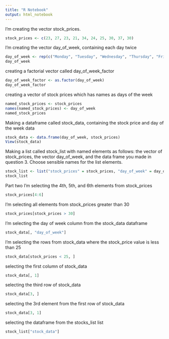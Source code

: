 ```yaml
---
title: "R Notebook"
output: html_notebook
---
```


I'm creating the vector stock_prices.

```r
stock_prices <- c(23, 27, 23, 21, 34, 24, 25, 30, 37, 30)
```

I'm creating the vector day_of_week, containing each day twice

```r
day_of_week <- rep(c("Monday", "Tuesday", "Wednesday", "Thursday", "Friday"), times = 2)
day_of_week
```

creating a factorial vector called day_of_week_factor
```r
day_of_week_factor <- as.factor(day_of_week)
day_of_week_factor
```

creating a vector of stock prices which has names as days of the week
```r
named_stock_prices <- stock_prices
names(named_stock_prices) <- day_of_week
named_stock_prices
```

Making a dataframe called stock_data, containing the stock price and day of the week data
```r
stock_data <- data.frame(day_of_week, stock_prices)
View(stock_data)
```

Making a list called stock_list with named elements as follows: the vector of stock_prices, the vector day_of_week, and the data frame you made in question 3. Choose sensible names for the list elements.
```r
stock_list <- list("stock_prices" = stock_prices, "day_of_week" = day_of_week, "stock_data" = stock_data)
stock_list
```

Part two
I'm selecting the 4th, 5th, and 6th elements from stock_prices
```r
stock_prices[4:6]
```

I'm selecting all elements from stock_prices greater than 30
```r
stock_prices[stock_prices > 30]
```

I'm selecting the day of week column from the stock_data dataframe
```r
stock_data[, "day_of_week"]
```

I'm selecting the rows from stock_data where the stock_price value is less than 25
```r
stock_data[stock_prices < 25, ]
```

selecting the first column of stock_data
```r
stock_data[, 1]
```

selecting the third row of stock_data
```r
stock_data[3, ]
```

selecting the 3rd element from the first row of stock_data
```r
stock_data[3, 1]
```

selecting the dataframe from the stocks_list list
```r
stock_list["stock_data"]
```

